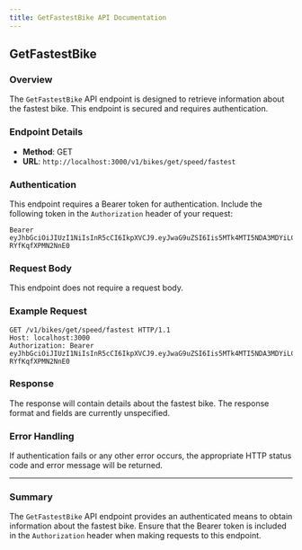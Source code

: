 ```yaml
---
title: GetFastestBike API Documentation
---
```


## GetFastestBike

### Overview

The `GetFastestBike` API endpoint is designed to retrieve information about the fastest bike. This endpoint is secured and requires authentication.

### Endpoint Details

- **Method**: GET
- **URL**: `http://localhost:3000/v1/bikes/get/speed/fastest`

### Authentication

This endpoint requires a Bearer token for authentication. Include the following token in the `Authorization` header of your request:

```
Bearer eyJhbGciOiJIUzI1NiIsInR5cCI6IkpXVCJ9.eyJwaG9uZSI6Iis5MTk4MTI5NDA3MDYiLCJ1aWQiOiJhZnJ3dXZkXzFqIn0.se2WRRJhST9uvOyhTwunvJiiMYD-RYfKqfXPMN2NnE0
```

### Request Body

This endpoint does not require a request body.

### Example Request

```http
GET /v1/bikes/get/speed/fastest HTTP/1.1
Host: localhost:3000
Authorization: Bearer eyJhbGciOiJIUzI1NiIsInR5cCI6IkpXVCJ9.eyJwaG9uZSI6Iis5MTk4MTI5NDA3MDYiLCJ1aWQiOiJhZnJ3dXZkXzFqIn0.se2WRRJhST9uvOyhTwunvJiiMYD-RYfKqfXPMN2NnE0
```

### Response

The response will contain details about the fastest bike. The response format and fields are currently unspecified.

### Error Handling

If authentication fails or any other error occurs, the appropriate HTTP status code and error message will be returned.

---

### Summary

The `GetFastestBike` API endpoint provides an authenticated means to obtain information about the fastest bike. Ensure that the Bearer token is included in the `Authorization` header when making requests to this endpoint.